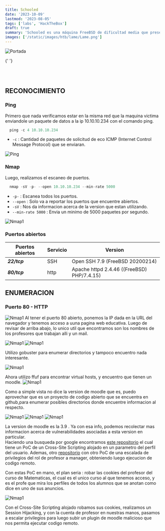 ```yaml
---
title: Schooled
date: '2023-10-09'
lastmod: '2023-08-05'
tags: ['labs', 'HackTheBox']
draft: true
summary: 'Schooled es una máquina FreeBSD de dificultad media que presenta dos vulnerabilidades recientemente reveladas que afectan a la plataforma Moodle (etiquetadas CVE-2020-25627 y CVE-2020-14321), que deben encadenarse para poder acceder como usuario "maestro". escalar privilegios a un usuario "administrador" e instalar un complemento malicioso que resulta en la ejecución remota de comandos. Descifrar un hash obtenido de la base de datos de Moodle permite el acceso SSH al sistema mediante la reutilización de contraseñas. Luego, los privilegios se pueden escalar a "root" instalando un paquete malicioso (lo cual es posible debido a los permisos "sudo" y al acceso de escritura al archivo "/etc/hosts"). '
images: ['/static/images/htb/lame/Lame.png']
---
```


![Portada](/static/images/htb/schooled/schooled.png)

{' '}

<br></br>

<TOCInline toc={props.toc} exclude="Introduccion" />

## RECONOCIMIENTO

### Ping

Primero que nada verificamos estar en la misma red que la maquina victima enviandole un paquete de datos a la ip 10.10.10.234 con el comando ping.

```js
  ping -c 4 10.10.10.234
```

- `-c` : Cantidad de paquetes de solicitud de eco ICMP (Internet Control Message Protocol) que se enviaran.

![Ping](/static/images/htb/schooled/1.png)

### Nmap

Luego, realizamos el escaneo de puertos.

```js
  nmap -sV -p- --open 10.10.10.234 --min-rate 5000
```

- `-p-` : Escanea todos los puertos.
- `--open` : Solo va a reportar los puertos que encuentre abiertos.
- `-sV` : Nos da informacion acerca de la version que estan utilizando.
- `--min-rate 5000` : Envia un minimo de 5000 paquetes por segundo.

![Nmap1](/static/images/htb/schooled/2.png)

### Puertos abiertos

| Puertos abiertos | Servicio | Version                                    |
| ---------------- | -------- | ------------------------------------------ |
| **_22/tcp_**     | SSH      | Open SSH 7.9 (FreeBSD 20200214)            |
| **_80/tcp_**     | http     | Apache httpd 2.4.46 ((FreeBSD) PHP/7.4.15) |

## ENUMERACION

### Puerto 80 - HTTP

![Nmap1](/static/images/htb/schooled/4.png)
Al tener el puerto 80 abierto, ponemos la IP dada en la URL del navegador y tenemos acceso a uuna pagina web educativa.
Luego de revisar de arriba abajo, lo unico util que encontramos son los nombres de los profesores que trabajan alli y un mail.

![Nmap1](/static/images/htb/schooled/3.png)
![Nmap1](/static/images/htb/schooled/5.png)

Utilizo gobuster para enumerar directorios y tampoco encuentro nada interesante.

![Nmap1](/static/images/htb/schooled/6.png)

Ahora utilizo ffuf para encontrar virtual hosts, y encuentro que tienen un moodle.
![Nmap1](/static/images/htb/schooled/7.png)

Como a simple vista no dice la version de moodle que es, puedo aprovechar que es un proyecto de codigo abierto que se encuentra en github,para enumerar posibles directorios donde encuentre informacion al respecto.

![Nmap1](/static/images/htb/schooled/8.png)
![Nmap1](/static/images/htb/schooled/9.png)
![Nmap1](/static/images/htb/schooled/10.png)

La version de moodle es la 3.9 . Ya con esa info, podemos recolectar mas informacion acerca de vulnerabilidades asociadas a esta version en particular.  
Haciendo una busqueda por google encontramos [este repositorio](https://github.com/HoangKien1020/CVE-2020-25627) el cual tiene un PoC de un Cross-Site Scripting alojado en un parametro del perfil del usuario.
Ademas, otro [repositorio](https://github.com/lanzt/CVE-2020-14321) con otro PoC de una escalada de privilegios del rol de profesor a manager, obteniendo luego ejecucion de codigo remoto.

Con estas PoC en mano, el plan seria : robar las cookies del profesor del curso de Matematicas, el cual es el unico
curso al que tenemos acceso, y es el profe que mira los perfiles de todos los alumnos que se anotan como dice en uno de sus anuncios.

![Nmap1](/static/images/htb/schooled/11.png)

Con el Cross-Site Scripting alojado robamos sus cookies, realizamos un Session Hijacking, y con la cuenta de profesor en nuestras manos, pasamos a escalar privilegios para luego subir un plugin de moodle malicioso
que nos permita ejecutar codigo remoto.
